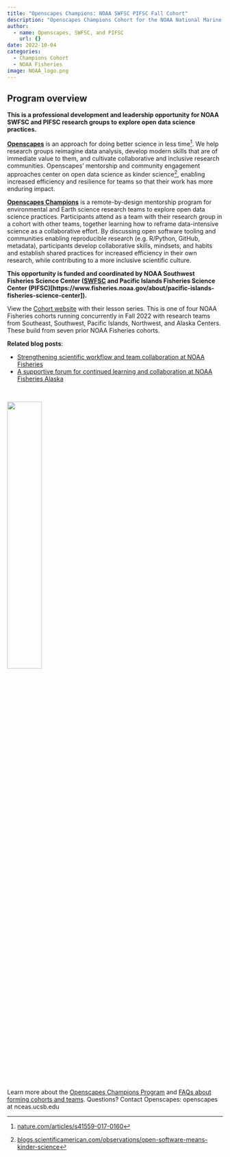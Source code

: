 ```yaml
---
title: "Openscapes Champions: NOAA SWFSC PIFSC Fall Cohort"
description: "Openscapes Champions Cohort for the NOAA National Marine Fisheries Service (NMFS) Southwest Fisheries Science Center (SWFSC) and Pacific Islands Fisheries Science Center (PIFSC)"
author:
  - name: Openscapes, SWFSC, and PIFSC
    url: {}
date: 2022-10-04
categories:
  - Champions Cohort
  - NOAA Fisheries
image: NOAA_logo.png
---
```


## Program overview

**This is a professional development and leadership opportunity for NOAA SWFSC and PIFSC research groups to explore open data science practices.**

[**Openscapes**](https://openscapes.org) is an approach for doing better science in less time[^1]. We help research groups reimagine data analysis, develop modern skills that are of immediate value to them, and cultivate collaborative and inclusive research communities. Openscapes' mentorship and community engagement approaches center on open data science as kinder science[^2], enabling increased efficiency and resilience for teams so that their work has more enduring impact.

[^1]: [nature.com/articles/s41559-017-0160](https://nature.com/articles/s41559-017-0160)

[^2]: [blogs.scientificamerican.com/observations/open-software-means-kinder-science](https://blogs.scientificamerican.com/observations/open-software-means-kinder-science)

[**Openscapes Champions**](https://www.openscapes.org/champions/) is a remote-by-design mentorship program for environmental and Earth science research teams to explore open data science practices. Participants attend as a team with their research group in a cohort with other teams, together learning how to reframe data-intensive science as a collaborative effort. By discussing open software tooling and communities enabling reproducible research (e.g. R/Python, GitHub, metadata), participants develop collaborative skills, mindsets, and habits and establish shared practices for increased efficiency in their own research, while contributing to a more inclusive scientific culture.

<!--# changes to "funded and coord by"? -->

**This opportunity is funded and coordinated by NOAA Southwest Fisheries Science Center ([SWFSC](https://www.fisheries.noaa.gov/about/southwest-fisheries-science-center) and Pacific Islands Fisheries Science Center (PIFSC)[https://www.fisheries.noaa.gov/about/pacific-islands-fisheries-science-center]).**

View the [Cohort website](https://openscapes.github.io/2022-noaa-swfsc-pifsc-fall/) with their lesson series. This is one of four NOAA Fisheries cohorts running concurrently in Fall 2022 with research teams from Southeast, Southwest, Pacific Islands, Northwest, and Alaska Centers. These build from seven prior NOAA Fisheries cohorts.

**Related blog posts**:

-   [Strengthening scientific workflow and team collaboration at NOAA Fisheries](https://www.openscapes.org/blog/2021/11/12/noaa-nmfs-champions/)
-   [A supportive forum for continued learning and collaboration at NOAA Fisheries Alaska](https://www.openscapes.org/blog/2022/04/07/afsc-supportive-forum/)

<br>

![](NOAA_logo.png){width="40%" fig-align="center" fig-alt="logo of NOAA Fisheries on left with NOAA Fisheries 150th Anniversary 1871-2021 on right"}

<br>

Learn more about the [Openscapes Champions Program](https://openscapes.org/champions) and [FAQs about forming cohorts and teams](https://openscapes.org/faq). Questions? Contact Openscapes: openscapes at nceas.ucsb.edu
